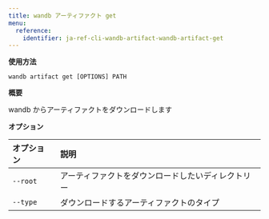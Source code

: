 ---
title: wandb アーティファクト get
menu:
  reference:
    identifier: ja-ref-cli-wandb-artifact-wandb-artifact-get
---

**使用方法**

`wandb artifact get [OPTIONS] PATH`

**概要**

wandb からアーティファクトをダウンロードします

**オプション**

| **オプション** | **説明** |
| :--- | :--- |
| `--root` | アーティファクトをダウンロードしたいディレクトリー |
| `--type` | ダウンロードするアーティファクトのタイプ |